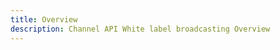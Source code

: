 ```yaml
---
title: Overview
description: Channel API White label broadcasting Overview
---
```



<Row className="resource-card-group">
  <Column colMd={4} colLg={4} noGutterSm style={{ marginBottom: '1px' }}>
    <CustomCard
      title="Customize player branding"
      href="/channel-api-white-label-broadcasting/customize-player-branding"
      content="Control the branding of the player by uploading your own logo and removing the IBM watermark."
    ></CustomCard>
  </Column>
  <Column colMd={4} colLg={4} noGutterSm style={{ marginBottom: '1px' }}>
    <CustomCard
      title="Hide viewer numbers in player"
      href="/channel-api-white-label-broadcasting/hide-viewer-numbers-in-player"
      content="The current and total number of viewers of a live channel will not be visible in the player."
    ></CustomCard>
  </Column>
  <Column colMd={4} colLg={4} noGutterSm>
    <CustomCard
      title="Hide channel page"
      href="/channel-api-white-label-broadcasting/hide-channel-page"
      content="If page lock is enabled, your channel and videos will not be found anywhere on video.ibm.com. Viewers will only be able to watch embedded players on external websites. "
    ></CustomCard>
  </Column>
</Row>
